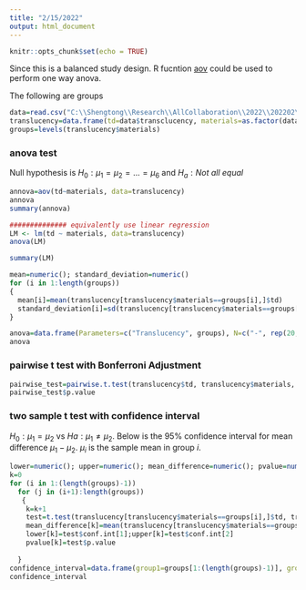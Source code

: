```yaml
---
title: "2/15/2022"
output: html_document
---
```


```r
knitr::opts_chunk$set(echo = TRUE)
```

Since this is a balanced study design. R fucntion  [aov](https://www.rdocumentation.org/packages/stats/versions/3.6.2/topics/aov) could be used to perform one way anova.  



The following are groups  

```r
data=read.csv("C:\\Shengtong\\Research\\AllCollaboration\\2022\\202202\\Essa\\Translucency.csv", header=T)
translucency=data.frame(td=data$transclucency, materials=as.factor(data$materials))
groups=levels(translucency$materials)
```

### anova test 

Null hypothesis is $H_0:\mu_1=\mu_2=...=\mu_6$ and $H_a:Not~all~equal$

```r
annova=aov(td~materials, data=translucency)
annova
summary(annova)

############## equivalently use linear regression 
LM <- lm(td ~ materials, data=translucency)
anova(LM)

summary(LM)
```

```r
mean=numeric(); standard_deviation=numeric()
for (i in 1:length(groups))
{
  mean[i]=mean(translucency[translucency$materials==groups[i],]$td)
  standard_deviation[i]=sd(translucency[translucency$materials==groups[i],]$td)
}

anova=data.frame(Parameters=c("Translucency", groups), N=c("-", rep(20, length(groups))), mean=c("-", mean), standard_deviation=c("-", standard_deviation), F_value=c(237.7, rep(NA, length(groups))), p_value=c("<2e-16", rep("NA", length(groups))), R_square=c(0.9125, rep("NA", length(groups))))
anova
```

### pairwise t test with Bonferroni Adjustment

```r
pairwise_test=pairwise.t.test(translucency$td, translucency$materials, p.adjust.method = "bonf")
pairwise_test$p.value
```


### two sample t test with confidence interval 

$H_0:\mu_1=\mu_2$  vs $Ha: \mu_1 \neq \mu_2$. Below is the 95% confidence interval for mean difference $\mu_1-\mu_2$. $\mu_i$ is the sample mean in group $i$. 


```r
lower=numeric(); upper=numeric(); mean_difference=numeric(); pvalue=numeric() 
k=0
for (i in 1:(length(groups)-1))
  for (j in (i+1):length(groups))
   {
    k=k+1
    test=t.test(translucency[translucency$materials==groups[i],]$td, translucency[translucency$materials==groups[j],]$td, conf.level = 0.95)
    mean_difference[k]=mean(translucency[translucency$materials==groups[i],]$td)-mean(translucency[translucency$materials==groups[j],]$td)
    lower[k]=test$conf.int[1];upper[k]=test$conf.int[2] 
    pvalue[k]=test$p.value
    
  }
confidence_interval=data.frame(group1=groups[1:(length(groups)-1)], group2=groups[2:length(groups)], mean_difference=mean_difference, p_value=pvalue, Lower=lower, Upper=upper)
confidence_interval
```

























